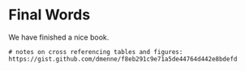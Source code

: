 # Final Words

We have finished a nice book.


```r.

# notes on cross referencing tables and figures: https://gist.github.com/dmenne/f8eb291c9e71a5de44764d442e8bdefd

```

